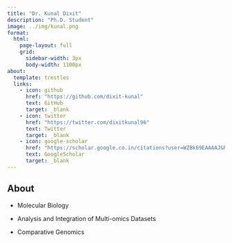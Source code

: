 ```yaml
---
title: "Dr. Kunal Dixit"
description: "Ph.D. Student"
image: ../img/kunal.png
format: 
  html:
    page-layout: full
    grid:
      sidebar-width: 3px
      body-width: 1100px
about: 
  template: trestles
  links: 
    - icon: github
      href: "https://github.com/dixit-kunal"
      text: GitHub
      target: _blank
    - icon: twitter
      href: "https://twitter.com/dixitkunal96"
      text: Twitter
      target: _blank
    - icon: google-scholar
      href: "https://scholar.google.co.in/citations?user=WZBk69EAAAAJ&hl=en"
      text: GoogleScholar
      target: _blank
---
```


## About

::: {style="text-align: justify"}
-   Molecular Biology

-   Analysis and Integration of Multi-omics Datasets

-   Comparative Genomics
:::
